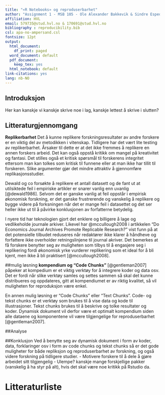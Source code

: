 ```yaml
---
title: "«R Notebooks» og reproduserbarhet"
author: "Assignment 1 - MSB 105 - Ole Alexander Bakkevik & Sindre Espedal"
affiliation: HVL
email: 579735@stud.hvl.no & 170691@stud.hvl.no
bibliography : reproducibility.bib
csl: apa-no-ampersand.csl
fontsize: 12pt
output:
  html_document:
    df_print: paged
  word_document: default
  pdf_document:
    keep_tex: yes
  html_notebook: default  
link-citations: yes
lang: nb-NO
---
```


## Introduksjon

Her kan kanskje vi kanskje skrive noe i lag, kanskje lettest å skrive i
slutten?

## Litteraturgjennomgang

**Replikerbarhet**
Det å kunne replikere forskningsresultater av andre forskere er en
viktig del av metodikken i vitenskap. Tidligere har det vært lite
testing av replikerbarhet. Årsaker til dette er at det ikke fremmes å
replikere en annen forskers arbeid. Det kan også oppstå kritikk om
mangel på kreativitet og fantasi. Det stilles også et kritisk spørsmål
til forskerens integritet ettersom man kan tolkes som kritisk til
funnene eller at man ikke har tillit til forskeren. Slike argumenter
gjør det mindre attraktiv å gjennomføre replikasjonsstudier.

Dewald og co forsøkte å replikere et antall datasett og de fant ut at
utilsiktede feil i empiriske artikler er snarer vanlig enn uvanlig
[@dewald1986]. Selvom det er ganske vanlig at feil oppstår i empirisk
økonomisk forskning, er det ganske frustrerende og vanskelig å replikere
og bygge videre på forksningen når det er mange feil i datasettet og det
ser heller ikke ut til å påvirke konklusjonen av forfatterne betydelig.

I nyere tid har teknologien gjort det enklere og billigere å lage og
vedlikeholde journale arkiver. Likevel har @mccullough2008 i artikkelen
"Do Economics Journal Archives Promote Replicable Research?" vist funn
på at det potensielle tilbudet reduseres når redaktører ikke klarer å
håndheve og forfattere ikke overholder retningslinjene til journal
akriver. Det bemerkes at få forskere benytter seg av muligheten som
tilbys til å engasjere seg i replikering fordi økonomisk yrke vurderer
replikering som et ideal for å bli kjent, men ikke å bli praktisert
[@mccullough2008].

##mulig løsning
**kompendium og "Code Chunks"**
[@gentleman2007] påpeker at kompedium er et viktig verktøy for å integrere koder og data osv. Det er fordi når slike verktøy samles og settes sammen så skal det kunne distribueres og oppdateres, gitt at kompendiumet er av riktig kvalitet, så vil muligheten for reproduksjon være enkel.

En annen mulig løsning er "Code Chunks" eller "Text Chunks". Code- og tekst chunks er et verktøy som brukes til å vise data og kode til illustrasjoner. Tekst chunks brukes til å beskrive og tolke resultater og koder. Dynamisk dokument vil derfor være et optimalt kompendium siden alle dataene og komponentene vil være tilgjengelige for reproduserbarhet [@gentleman2007].

##Analyse



##Konklusjon
Ved å benytte seg av dynamisk dokument i form av koder, data, forklaringer osv i form av code chunks og tekst chunks så er det gode muligheter for både repliksjon og reproduserbarhet av forskning, og også videre forskning på tidligere studier. 
- Motivere forskere til å dele å gjøre arbeidet sitt tilgjengelig
- Ulempe? kanskje mange forskjellige pakker (vanskelig å ha styr på alt), hvis det skal være noe kritikk på Rstudio da.










# Litteraturliste
